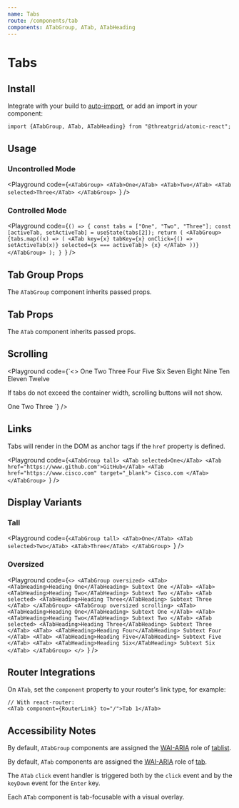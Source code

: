 ```yaml
---
name: Tabs
route: /components/tab
components: ATabGroup, ATab, ATabHeading
---
```



# Tabs

## Install

Integrate with your build to [auto-import](/#integrating), or add an import in your component:

```
import {ATabGroup, ATab, ATabHeading} from "@threatgrid/atomic-react";
```

## Usage

### Uncontrolled Mode

<Playground
  code={`<ATabGroup>
  <ATab>One</ATab>
  <ATab>Two</ATab>
  <ATab selected>Three</ATab>
</ATabGroup>
`}
/>

### Controlled Mode

<Playground
  code={`() => {
  const tabs = ["One", "Two", "Three"];
  const [activeTab, setActiveTab] = useState(tabs[2]);
  return (
    <ATabGroup>
      {tabs.map((x) => (
        <ATab
          key={x}
          tabKey={x}
          onClick={() => setActiveTab(x)}
          selected={x === activeTab}>
          {x}
        </ATab>
      ))}
    </ATabGroup>
  );
}
`}
/>

## Tab Group Props

The `ATabGroup` component inherits passed props.

<Props of="ATabGroup" />

## Tab Props

The `ATab` component inherits passed props.

<Props of="ATab" />

## Scrolling

<Playground
  code={`<>
  <ATabGroup scrolling className="mb-6">
    <ATab>One</ATab>
    <ATab>Two</ATab>
    <ATab>Three</ATab>
    <ATab>Four</ATab>
    <ATab>Five</ATab>
    <ATab>Six</ATab>
    <ATab selected>Seven</ATab>
    <ATab>Eight</ATab>
    <ATab>Nine</ATab>
    <ATab>Ten</ATab>
    <ATab>Eleven</ATab>
    <ATab>Twelve</ATab>
  </ATabGroup>
  <p>If tabs do not exceed the container width, scrolling buttons will not show.</p>
  <ATabGroup scrolling>
    <ATab selected>One</ATab>
    <ATab>Two</ATab>
    <ATab>Three</ATab>
  </ATabGroup>
</>
`}
/>

## Links

Tabs will render in the DOM as anchor tags if the `href` property is defined.

<Playground
  code={`<ATabGroup tall>
  <ATab selected>One</ATab>
  <ATab href="https://www.github.com">GitHub</ATab>
  <ATab href="https://www.cisco.com" target="_blank">
    Cisco.com
  </ATab>
</ATabGroup>
`}
/>

## Display Variants

### Tall

<Playground
  code={`<ATabGroup tall>
  <ATab>One</ATab>
  <ATab selected>Two</ATab>
  <ATab>Three</ATab>
</ATabGroup>
`}
/>

### Oversized

<Playground
  code={`<>
  <ATabGroup oversized>
    <ATab>
      <ATabHeading>Heading One</ATabHeading>
      Subtext One
    </ATab>
    <ATab>
      <ATabHeading>Heading Two</ATabHeading>
      Subtext Two
    </ATab>
    <ATab selected>
      <ATabHeading>Heading Three</ATabHeading>
      Subtext Three
    </ATab>
  </ATabGroup>
  <ATabGroup oversized scrolling>
    <ATab>
      <ATabHeading>Heading One</ATabHeading>
      Subtext One
    </ATab>
    <ATab>
      <ATabHeading>Heading Two</ATabHeading>
      Subtext Two
    </ATab>
    <ATab selected>
      <ATabHeading>Heading Three</ATabHeading>
      Subtext Three
    </ATab>
    <ATab>
      <ATabHeading>Heading Four</ATabHeading>
      Subtext Four
    </ATab>
    <ATab>
      <ATabHeading>Heading Five</ATabHeading>
      Subtext Five
    </ATab>
    <ATab>
      <ATabHeading>Heading Six</ATabHeading>
      Subtext Six
    </ATab>
  </ATabGroup>
</>
`}
/>

## Router Integrations

On `ATab`, set the `component` property to your router's link type, for example:

```
// With react-router:
<ATab component={RouterLink} to="/">Tab 1</ATab>
```

## Accessibility Notes

By default, `ATabGroup` components are assigned the [WAI-ARIA](https://www.w3.org/WAI/standards-guidelines/aria/) role of [tablist](https://www.w3.org/TR/wai-aria/#tablist).

By default, `ATab` components are assigned the [WAI-ARIA](https://www.w3.org/WAI/standards-guidelines/aria/) role of [tab](https://www.w3.org/TR/wai-aria/#tab).

The `ATab` `click` event handler is triggered both by the `click` event and by the `keyDown` event for the `Enter` key.

Each `ATab` component is tab-focusable with a visual overlay.
